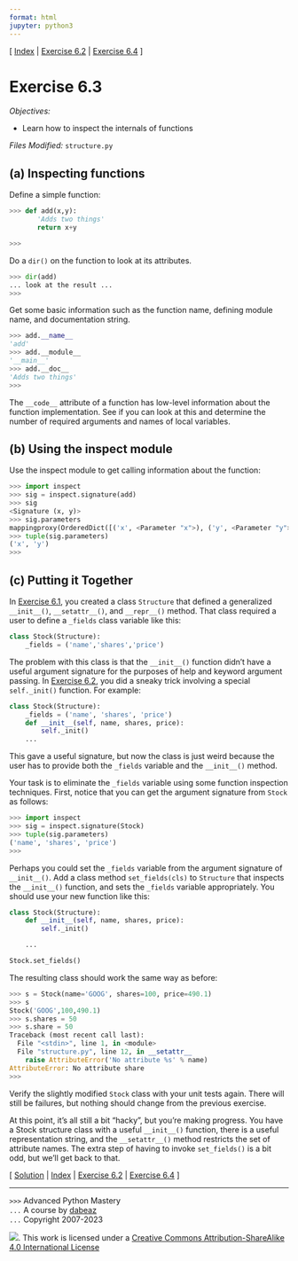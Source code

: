 ```yaml
---
format: html
jupyter: python3
---
```

\[ [Index](index.md) | [Exercise 6.2](ex6_2.md) | [Exercise 6.4](ex6_4.md) \]

# Exercise 6.3

*Objectives:*

- Learn how to inspect the internals of functions

*Files Modified:* `structure.py`

## (a) Inspecting functions

Define a simple function:

```python
>>> def add(x,y):
       'Adds two things'
       return x+y

>>>
```

Do a `dir()` on the function to look at its attributes.

```python
>>> dir(add)
... look at the result ...
>>>
```

Get some basic information such as the function name, defining module name, and documentation string.

```python
>>> add.__name__
'add'
>>> add.__module__
'__main__'
>>> add.__doc__
'Adds two things'
>>>
```

The `__code__` attribute of a function has low-level information about
the function implementation.  See if you can look at this and
determine the number of required arguments and names of local
variables.

## (b) Using the inspect module

Use the inspect module to get calling information about the function:

```python
>>> import inspect
>>> sig = inspect.signature(add)
>>> sig
<Signature (x, y)>
>>> sig.parameters
mappingproxy(OrderedDict([('x', <Parameter "x">), ('y', <Parameter "y">)]))
>>> tuple(sig.parameters)
('x', 'y')
>>>
```

## (c) Putting it Together

In [Exercise 6.1](ex6_1.md), you created a class `Structure`
that defined a generalized `__init__()`, `__setattr__()`, and `__repr__()`
method.   That class required a user to define a `_fields` class
variable like this:

```python
class Stock(Structure):
    _fields = ('name','shares','price')
```

The problem with this class is that the `__init__()` function didn't
have a useful argument signature for the purposes of help and
keyword argument passing.  In [Exercise 6.2](ex6_2.md), you 
did a sneaky trick involving a special `self._init()` function. For example:

```python
class Stock(Structure):
    _fields = ('name', 'shares', 'price')
    def __init__(self, name, shares, price):
        self._init()
    ...
```

This gave a useful signature, but now the class is just weird because
the user has to provide both the `_fields` variable and the `__init__()` method.

Your task is to eliminate the `_fields` variable using some function
inspection techniques.  First, notice that you can get the argument
signature from `Stock` as follows:

```python
>>> import inspect
>>> sig = inspect.signature(Stock)
>>> tuple(sig.parameters)
('name', 'shares', 'price')
>>>
```

Perhaps you could set the `_fields` variable from the argument signature
of `__init__()`.   Add a class method `set_fields(cls)` to `Structure` that
inspects the `__init__()` function, and sets the `_fields`
variable appropriately.   You should use your new function like this:

```python
class Stock(Structure):
    def __init__(self, name, shares, price):
        self._init()

    ...

Stock.set_fields()
```

The resulting class should work the same way as before:

```python
>>> s = Stock(name='GOOG', shares=100, price=490.1)
>>> s
Stock('GOOG',100,490.1)
>>> s.shares = 50
>>> s.share = 50
Traceback (most recent call last):
  File "<stdin>", line 1, in <module>
  File "structure.py", line 12, in __setattr__
    raise AttributeError('No attribute %s' % name)
AttributeError: No attribute share
>>> 
```

Verify the slightly modified `Stock` class with your unit tests again.  There will still
be failures, but nothing should change from the previous exercise.

At this point, it's all still a bit "hacky", but you're making 
progress.  You have a Stock structure class with a useful `__init__()`
function, there is a useful representation string, and the
`__setattr__()` method restricts the set of attribute names.   The
extra step of having to invoke `set_fields()` is a bit odd, but we'll
get back to that.

\[ [Solution](soln6_3.md) | [Index](index.md) | [Exercise 6.2](ex6_2.md) | [Exercise 6.4](ex6_4.md) \]

----
`>>>` Advanced Python Mastery  
`...` A course by [dabeaz](https://www.dabeaz.com)  
`...` Copyright 2007-2023  

![](https://i.creativecommons.org/l/by-sa/4.0/88x31.png). This work is licensed under a [Creative Commons Attribution-ShareAlike 4.0 International License](http://creativecommons.org/licenses/by-sa/4.0/)

